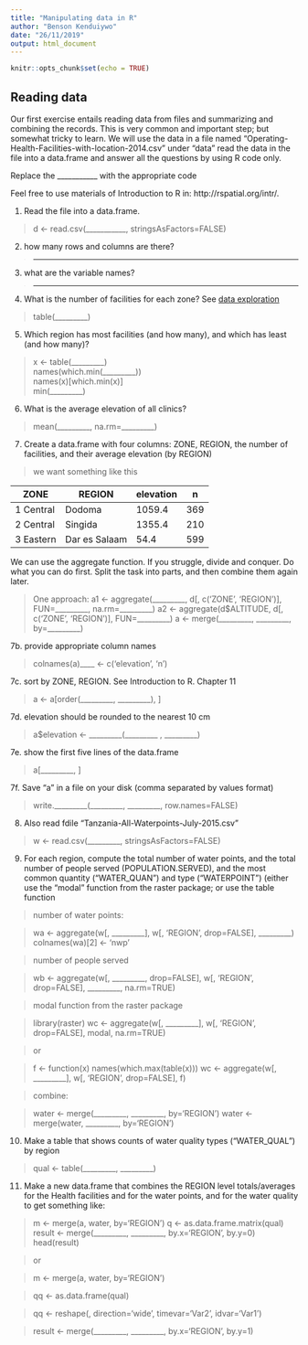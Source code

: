 ```yaml
---
title: "Manipulating data in R"
author: "Benson Kenduiywo"
date: "26/11/2019"
output: html_document
---
```


```r
knitr::opts_chunk$set(echo = TRUE)
```

## Reading data

Our first exercise entails reading data from files and summarizing and combining the records. This is very common and important step; but somewhat tricky to learn.  We will use the data in a file named "Operating-Health-Facilities-with-location-2014.csv" under "data" read the data in the file into a data.frame and answer all the questions by using R code only. 

Replace the ___________ with the appropriate code 

Feel free to use materials of Introduction to R in: http://rspatial.org/intr/.

1. Read the file into a data.frame.

> d <- read.csv(___________, stringsAsFactors=FALSE)

2. how many rows and columns are there?

> _________

3. what are the variable names?

> _________

4. What is the number of facilities for each zone?
See [data exploration](https://rspatial.org/intr/7-explore.html#data-exploration)

> table(_________) 

5. Which region has most facilities (and how many), and which has least (and how many)?

> x <- table(_________)<br> 
> names(which.min(_________)) <br> 
> names(x)[which.min(x)]<br> 
> min(_________)<br> 

6. What is the average elevation of all clinics?

> mean(_________, na.rm=_________)


7. Create a data.frame with four columns: ZONE, REGION, the number of facilities, and their average elevation (by REGION)

> we want something like this

| ZONE      | REGION        | elevation | n   |
|-----------|---------------|-----------|-----|
| 1 Central | Dodoma        | 1059.4    | 369 |
| 2 Central | Singida       | 1355.4    | 210 |
| 3 Eastern | Dar es Salaam | 54.4      | 599 |

We can use the aggregate function. If you struggle, divide and conquer. Do what you can do first. Split the task into parts, and then combine them again later.

> One approach:
> a1 <- aggregate(_________, d[, c('ZONE', 'REGION')], FUN=_________, na.rm=_________) 
> a2 <- aggregate(d$ALTITUDE, d[, c('ZONE', 'REGION')], FUN=_________)
> a <- merge(_________, _________, by=_________)
 
7b. provide appropriate column names 

> colnames(a)____  <- c('elevation', 'n')

7c. sort by ZONE, REGION. See Introduction to R. Chapter 11

> a <- a[order(_________, _________), ]

7d. elevation should be rounded to the nearest 10 cm

> a$elevation <- _________(_________ , _________)

7e. show the first five lines of the data.frame

> a[_________, ]

7f. Save "a" in a file on your disk (comma separated by values format)

> write._________(_________, _________, row.names=FALSE)

8. Also read fdile "Tanzania-All-Waterpoints-July-2015.csv"

> w <- read.csv(_________, stringsAsFactors=FALSE)

9. For each region, compute the total number of water points, and the total number of people served (POPULATION.SERVED),  and the most common quantity ("WATER_QUAN") and type ("WATERPOINT") (either use the "modal" function from the raster package; or  use the table function

>  number of water points:

> wa <- aggregate(w[, _________], w[, 'REGION', drop=FALSE], _________) 
colnames(wa)[2] <- 'nwp'

> number of people served 

> wb <- aggregate(w[, _________, drop=FALSE], w[, 'REGION', drop=FALSE], _________, na.rm=TRUE) 

> modal function from the raster package

> library(raster)
>  wc <- aggregate(w[, _________], w[, 'REGION', drop=FALSE], modal, na.rm=TRUE) 

> or

> f <- function(x) names(which.max(table(x)))
wc <- aggregate(w[, _________], w[, 'REGION', drop=FALSE], f) 

> combine:

> water <- merge(_________, _________, by='REGION')
> water <- merge(water, _________, by='REGION')

10. Make a table that shows counts of water quality types ("WATER_QUAL") by region

> qual <- table(_________, _________)

11. Make a new data.frame that combines the REGION level totals/averages for the  Health facilities and for the water points, and for the water quality
to get something like:

>  m <- merge(a, water, by='REGION')
> q <- as.data.frame.matrix(qual)
>  result <- merge(_________, _________, by.x='REGION', by.y=0)
> head(result)

> or

> m <- merge(a, water, by='REGION')

> qq <- as.data.frame(qual)

> qq <- reshape(, direction='wide', timevar='Var2', idvar='Var1')

> result <- merge(_________, _________, by.x='REGION', by.y=1)



